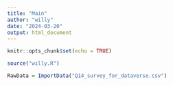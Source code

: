 ```yaml
---
title: "Main"
author: "willy"
date: "2024-03-20"
output: html_document
---
```


```r
knitr::opts_chunk$set(echo = TRUE)
```

```r
source("willy.R")
```

```r
RawData = ImportData("Q14_survey_for_dataverse.csv")
```

```r

```

